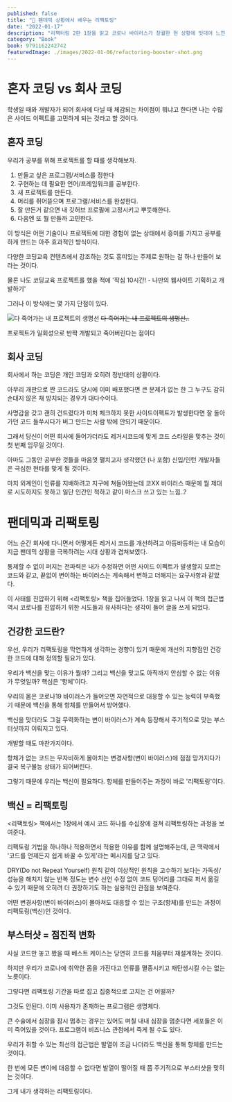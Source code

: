 ```yaml
---
published: false
title: "💉 팬데믹 상황에서 배우는 리팩토링"
date: "2022-01-17"
description: "리팩터링 2판 1장을 읽고 코로나 바이러스가 창궐한 현 상황에 빗대어 느낀 점입니다."
category: "Book"
book: 9791162242742
featuredImage: ./images/2022-01-06/refactoring-booster-shot.png
---
```


# 혼자 코딩 vs 회사 코딩

학생일 때와 개발자가 되어 회사에 다닐 때 체감되는 차이점이 뭐냐고 한다면
나는 수많은 사이드 이펙트를 고민하게 되는 것라고 할 것이다.

## 혼자 코딩

우리가 공부를 위해 프로젝트를 할 때를 생각해보자.
1. 만들고 싶은 프로그램/서비스를 정한다
2. 구현하는 데 필요한 언어/프레임워크를 공부한다.
3. 새 프로젝트를 만든다.
4. 머리를 쥐어뜯으며 프로그램/서비스를 완성한다.
5. 잘 만든거 같으면 내 깃허브 프로필에 고정시키고 뿌듯해한다.
6. 다음엔 또 뭘 만들까 고민한다.

이 방식은 어떤 기술이나 프로젝트에 대한 경험이 없는 상태에서
흥미를 가지고 공부를 하게 만드는 아주 효과적인 방식이다.

다양한 코딩교육 컨텐츠에서 강조하는 것도
흥미있는 주제로 원하는 걸 하나 만들어 보라는 것이다.

물론 나도 코딩교육 프로젝트를 했을 적에
'작심 10시간! - 나만의 웹사이트 기획하고 개발하기'

그러나 이 방식에는 몇 가지 단점이 있다.

![다 죽어가는 내 프로젝트의 생명선](./images/2022-01-06/dying-projects.png)
<del>다 죽어가는 내 프로젝트의 생명선..</del>

프로젝트가 일회성으로 반짝 개발되고 죽어버린다는 점이다


## 회사 코딩

회사에서 하는 코딩은 개인 코딩과 오히려 정반대의 상황이다.

아무리 개판으로 짠 코드라도
당시에 이미 배포했다면
큰 문제가 없는 한
그 누구도 감히 손대지 않은 채
방치되는 경우가 대다수이다.

사명감을 갖고 괜히 건드렸다가
미처 체크하지 못한 사이드이펙트가 발생한다면
잘 돌아가던 코드 들쑤시다가
버그 만드는 사람 밖에 안되기 때문이다.

그래서 당신이 어떤 회사에 들어가더라도
레거시코드에 맞게 코드 스타일을 맞추는 것이
첫 번째 임무일 것이다.

아마도 그동안 공부한 것들을 마음껏 펼치고자 생각했던
(나 포함) 신입/인턴 개발자들은 극심한 현타를 맞게 될 것이다.

마치 외계인이 인류를 지배하려고 지구에 쳐들어왔는데
코XX 바이러스 때문에 뭘 제대로 시도하지도 못하고
일단 인간인 척하고 같이 마스크 쓰고 있는 느낌..?


# 팬데믹과 리팩토링

어느 순간 회사에 다니면서
어떻게든 레거시 코드를 개선하려고 아등바등하는 내 모습이
지금 팬데믹 상황을 극복하려는 시대 상황과 겹쳐보였다.

통제할 수 없이 퍼지는 전파력은
내가 수정하면 어떤 사이드 이펙트가 발생할지 모르는 코드와 같고,
끝없이 변이하는 바이러스는
계속해서 변하고 더해지는 요구사항과 같았다.

이 사태를 진압하기 위해 <리팩토링> 책을 집어들었다.
1장을 읽고 나서
이 책의 접근법 역시 코로나를 진압하기 위한 시도들과
유사하다는 생각이 들어 글을 쓰게 되었다.

## 건강한 코드란?

우선, 우리가 리팩토링을 막연하게 생각하는 경향이 있기 때문에
개선의 지향점인 건강한 코드에 대해 정의할 필요가 있다.

우리가 백신을 맞는 이유가 뭘까?
그리고 백신을 맞고도 아직까지 안심할 수 없는 이유가 무엇일까?
핵심은 '항체'이다.

우리의 몸은 코로나19 바이러스가 들어오면
자연적으로 대응할 수 있는 능력이 부족했기 때문에
백신을 통해 항체를 만들어서 방어했다.

백신을 맞더라도 그걸 무력화하는 변이 바이러스가 계속 등장해서
주기적으로 맞는 부스터샷까지 이뤄지고 있다.

개발할 때도 마찬가지이다.

항체가 없는 코드는
무자비하게 몰아치는 변경사항(변이 바이러스)에
점점 망가지다가 결국 복구불능 상태가 되어버린다.

그렇기 때문에 우리는 백신이 필요하다.
항체를 만들어주는 과정이 바로 '리팩토링'이다.

## 백신 = 리팩토링

<리팩토링> 책에서는 1장에서 예시 코드 하나를
수십장에 걸쳐 리팩토링하는 과정을 보여준다.

리팩토링 기법을 하나하나 적용하면서
적용한 이유를 함께 설명해주는데,
큰 맥락에서 '코드를 언제든지 쉽게 바꿀 수 있게'라는 메시지를 담고 있다.

DRY(Do not Repeat Yourself) 원칙 같이
이상적인 원칙을 고수하기 보다는
가독성/성능을 해치지 않는 반복 정도는
변수 선언 수정 없이 코드 덩어리를 그대로 퍼서 옮길 수 있기 때문에
오히려 더 권장하기도 하는 실용적인 관점을 보여준다.

어떤 변경사항(변이 바이러스)이 몰아쳐도
대응할 수 있는 구조(항체)를 만드는 과정이
리팩토링(백신)인 것이다.

## 부스터샷 = 점진적 변화

사실 코드만 놓고 봤을 때
베스트 케이스는 당연히 코드를 처음부터 재설계하는 것이다.

하지만 우리가 코로나에 취약한 몸을 가진다고
인류를 멸종시키고 재탄생시킬 수는 없는 노릇이다.

그렇다면 리팩토링 기간을 따로 잡고 집중적으로 고치는 건 어떨까?

그것도 안된다.
이미 사용자가 존재하는 프로그램은 생명체다.

큰 수술에서 심장을 잠시 멈추는 경우는 있어도
며칠 내내 심장을 멈춘다면 세포들은 이미 죽어있을 것이다.
프로그램이 비즈니스 관점에서 죽게 될 수도 있다.

우리가 취할 수 있는 최선의 접근법은
발열이 조금 나더라도 백신을 통해 항체를 만드는 것이다.

한 번에 모든 변이에 대응할 수 없다면
발열이 떨어질 때 쯤 주기적으로 부스터샷을 맞히는 것이다.

그게 내가 생각하는 리팩토링이다.
